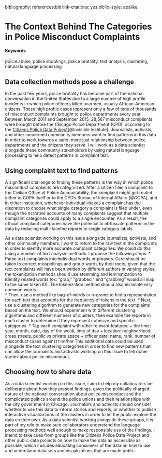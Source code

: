bibliography: references.bib
link-citations: yes
biblio-style: apalike

# The Context Behind The Categories in Police Misconduct Complaints {#identifying-policing-patterns-from-text}

#### Keywords {-}

police abuse, police shootings, police brutality, text analysis, clustering, natural language processing

## Data collection methods pose a challenge

In the past few years, police brutality has become part of the national conversation in the United States due to a large number of high profile incidents in which police officers killed unarmed, usually African-American citizens. These high profile cases represent only a few of tens of thousands of misconduct complaints brought to police departments every year. Between March 2011 and September 2015, 28,567 misconduct complaints were brought before the Chicago Police Department (CPD), according to the [Citizens Police Data Project](https://cpdb.co/findings/)[@Invisible Institute]. Journalists, activists, and other concerned community members want to find patterns in this data in order to work towards a safer, more just relationship between police departments and the citizens they serve. I will work as a data scientist alongside these community stakeholders by using natural language processing to help detect patterns in complaint text.

## Using complaint text to find patterns

A significant challenge to finding these patterns is the way in which police misconduct complaints are categorized. After a citizen files a complaint to the Civilian Office of Police Accountability, the complaint might get routed either to COPA itself or to the CPD's Bureau of Internal Affairs [@COPA], and in either institution, whichever individual intakes a complaint has the discretion to choose what single category a complaint is filed under, even though the narrative accounts of many complaints suggest that multiple complaint categories could apply to a single encounter. As a result, the official complaint categories have the potential to obfuscate patterns in the data by reducing multi-faceted reports to single category labels.

As a data scientist working on this issue alongside journalists, activists, and other community members, I want to return to the raw text in the complaints in order to identify more accurate complaint categories. We could do this using a number of text analysis methods. I propose the following steps:
* Parse text complaints into individual words or phrases. Care should be taken to correct misspellings and group words by their roots; given that the text complaints will have been written by different authors in varying styles, the tokenization methods should use stemming and lemmatization to identify related words (ex: "grab," "grabbed," and "grabbing" would all map to the same token ID). The tokenization method should also eliminate very common words.   
* Then, use a method like bag-of-words or n-grams to find a representation for each text that accounts for the frequency of tokens in the text.
* Next, use a clustering algorithm to generate new categories for the complaints based on the text. We should experiment with different clustering algorithms and different numbers of clusters, then examine the reports in each cluster to determine if they represent cohesive and specific categories.
* Tag each complaint with other relevant features:
  + the time: year, month, date, day of the week, time of day
  + location: neighborhood, cross streets, public vs private space
  + officer data: name, rank, number of misconduct cases against him/her
This additional data could be used alongside the text clustering categories in order to find new patterns that can allow the journalists and activists working on this issue to tell richer stories about police misconduct.

## Choosing how to share data

As a data scientist working on this issue, I aim to help my collaborators be deliberate about how they present findings, given the politically charged nature of the national conversation about police misconduct and the complicated politics around the police unions and their relationships with the city government in Chicago. Journalists and activists should consider whether to use this data to inform stories and reports, or whether to publish interactive visualizations of the clusters in order to let the public explore the data on their own. As a data scientist working alongside these groups, it is part of my role to make sure collaborators understand the language processing methods well enough to make responsible use of the findings. I intend to take cues from groups like the Citizens Police Data Project and other public data projects on how to make the data as accessible as possible, which includes educating consumers of the data on how to use and understand data sets and visualizations that are made public.
